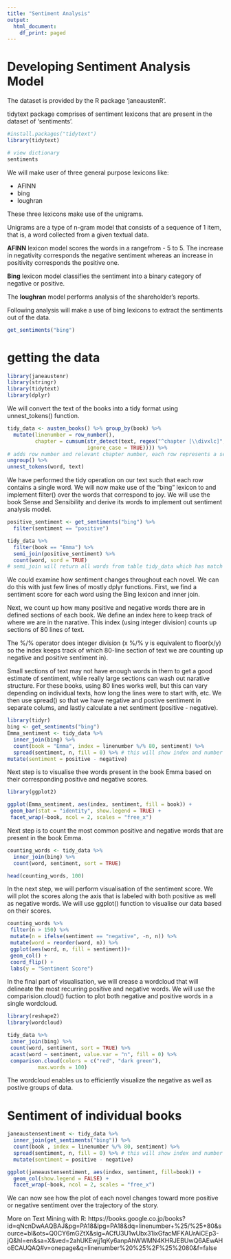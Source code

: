 ```yaml
---
title: "Sentiment Analysis"
output:
  html_document:
    df_print: paged
---
```




# Developing Sentiment Analysis Model

The dataset is provided by the R package 'janeaustenR'.

tidytext package comprises of sentiment lexicons that are present in the dataset of 'sentiments'.

```r
#install.packages("tidytext")
library(tidytext)
```

```r
# view dictionary
sentiments
```

We will make user of three general purpose lexicons like:

- AFINN
- bing
- loughran

These three lexicons make use of the unigrams.

Unigrams are a type of n-gram model that consists of a sequence of 1 item, that is, a word collected from a given textual data.

**AFINN** lexicon model scores the words in a rangefrom - 5 to 5. The increase in negativity corresponds the negative sentiment whereas an increase in positivity corresponds the positive one.

**Bing** lexicon model classifies the sentiment into a binary category of negative or positive.

The **loughran** model performs analysis of the shareholder's reports. 

Following analysis will make a use of bing lexicons to extract the sentiments out of the data.

```r
get_sentiments("bing")
```

# getting the data

```r
library(janeaustenr)
library(stringr)
library(tidytext)
library(dplyr)
```

We will convert the text of the books into a tidy format using unnest_tokens() function.

```r
tidy_data <- austen_books() %>% group_by(book) %>%
  mutate(linenumber = row_number(),
         chapter = cumsum(str_detect(text, regex("^chapter [\\divxlc]", 
                          ignore_case = TRUE)))) %>%
# adds row number and relevant chapter number, each row represents a sentense from book
ungroup() %>%
unnest_tokens(word, text)
```

We have performed the tidy operation on our text such that each row contains a single word. We will now make use of the “bing” lexicon to and implement filter() over the words that correspond to joy. We will use the book Sense and Sensibility and derive its words to implement out sentiment analysis model.

```r
positive_sentiment <- get_sentiments("bing") %>%
  filter(sentiment == "positive")

tidy_data %>%
  filter(book == "Emma") %>%
  semi_join(positive_sentiment) %>%
  count(word, sord = TRUE)
# semi_join will return all words from table tidy_data which has match in positive_sentiment; joined by word
```

We could examine how sentiment changes throughout each novel. We can do this with just few lines of mostly dplyr functions. First, we find a sentiment score for each word using the Bing lexicon and inner join.

Next, we count up how many positive and negative words there are in defined sections of each book. We define an index here to keep track of where we are in the narative. This index (using integer division) counts up sections of 80 lines of text.

The %/% operator does integer division (x %/% y is equivalent to floor(x/y) so the index keeps track of which 80-line section of text we are counting up negative and positive sentiment in).

Small sections of text may not have enough words in them to get a good estimate of sentiment, while really large sections can wash out narative structure. For these books, using 80 lines works well, but this can vary depending on individual texts, how long the lines were to start with, etc. We then use spread() so that we have negative and postive sentiment in separate colums, and lastly calculate a net sentiment (positive - negative).

```r
library(tidyr)
bing <- get_sentiments("bing")
Emma_sentiment <- tidy_data %>%
  inner_join(bing) %>%
  count(book = "Emma", index = linenumber %/% 80, sentiment) %>%
  spread(sentiment, n, fill = 0) %>% # this will show index and number of positive and negative words
mutate(sentiment = positive - negative)
```

Next step is to visualise thee words present in the book Emma based on their corresponding positive and negative scores.

```r
library(ggplot2)

ggplot(Emma_sentiment, aes(index, sentiment, fill = book)) +
 geom_bar(stat = "identity", show.legend = TRUE) +
 facet_wrap(~book, ncol = 2, scales = "free_x")
```

Next step is to count the most common positive and negative words that are present in the book Emma.

```r
counting_words <- tidy_data %>%
  inner_join(bing) %>%
  count(word, sentiment, sort = TRUE)

head(counting_words, 100)
```

In the next step, we will perform visualisation of the sentiment score. We will plot the scores along the axis that is labeled with both positive as well as negative words. We will use ggplot() function to visualise our data based on their scores.

```r
counting_words %>%
 filter(n > 150) %>%
 mutate(n = ifelse(sentiment == "negative", -n, n)) %>%
 mutate(word = reorder(word, n)) %>%
 ggplot(aes(word, n, fill = sentiment))+
 geom_col() +
 coord_flip() +
 labs(y = "Sentiment Score")
````

In the final part of visualisation, we will crease a wordcloud that will delineate the most recurring positive and negative words. We will use the comparision.cloud() fuction to plot both negative and positive words in a single wordcloud.

```r
library(reshape2)
library(wordcloud)

tidy_data %>%
 inner_join(bing) %>%
 count(word, sentiment, sort = TRUE) %>%
 acast(word ~ sentiment, value.var = "n", fill = 0) %>%
 comparison.cloud(colors = c("red", "dark green"),
          max.words = 100)
```

The wordcloud enables us to efficiently visualize the negative as well as postive groups of data.


# Sentiment of individual books

```r
janeaustensentiment <- tidy_data %>%
  inner_join(get_sentiments("bing")) %>%
  count(book , index = linenumber %/% 80, sentiment) %>%
  spread(sentiment, n, fill = 0) %>% # this will show index and number of positive and negative words
  mutate(sentiment = positive - negative)
```

```r
ggplot(janeaustensentiment, aes(index, sentiment, fill=book)) +
  geom_col(show.legend = FALSE) +
  facet_wrap(~book, ncol = 2, scales = "free_x")

```

We can now see how the plot of each novel changes toward more positive or negative sentiment over the trajectory of the story.

More on Text Mining with R: https://books.google.co.jp/books?id=qNcnDwAAQBAJ&pg=PA18&lpg=PA18&dq=linenumber+%25/%25+80&source=bl&ots=Q0CY6mGZtX&sig=ACfU3U1wUbx31ixGfacMFKAUrAiCEp3-jQ&hl=en&sa=X&ved=2ahUKEwjj1qKy6anpAhWWMN4KHRJEBUwQ6AEwAHoECAUQAQ#v=onepage&q=linenumber%20%25%2F%25%2080&f=false

